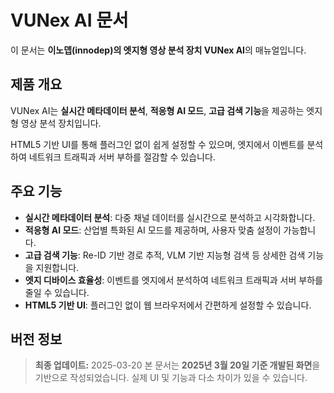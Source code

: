 
# VUNex AI 문서

이 문서는 **이노뎁(innodep)의 엣지형 영상 분석 장치 VUNex AI**의 매뉴얼입니다.

## 제품 개요
VUNex AI는 **실시간 메타데이터 분석**, **적응형 AI 모드**, **고급 검색 기능**을 제공하는 엣지형 영상 분석 장치입니다. 

HTML5 기반 UI를 통해 플러그인 없이 쉽게 설정할 수 있으며, 엣지에서 이벤트를 분석하여 네트워크 트래픽과 서버 부하를 절감할 수 있습니다.

## 주요 기능
- **실시간 메타데이터 분석**: 다중 채널 데이터를 실시간으로 분석하고 시각화합니다.
- **적응형 AI 모드**: 산업별 특화된 AI 모드를 제공하며, 사용자 맞춤 설정이 가능합니다.
- **고급 검색 기능**: Re-ID 기반 경로 추적, VLM 기반 지능형 검색 등 상세한 검색 기능을 지원합니다.
- **엣지 디바이스 효율성**: 이벤트를 엣지에서 분석하여 네트워크 트래픽과 서버 부하를 줄일 수 있습니다.
- **HTML5 기반 UI**: 플러그인 없이 웹 브라우저에서 간편하게 설정할 수 있습니다.

## 버전 정보
> **최종 업데이트:** 2025-03-20 
본 문서는 **2025년 3월 20일 기준 개발된 화면**을 기반으로 작성되었습니다. 
실제 UI 및 기능과 다소 차이가 있을 수 있습니다.
